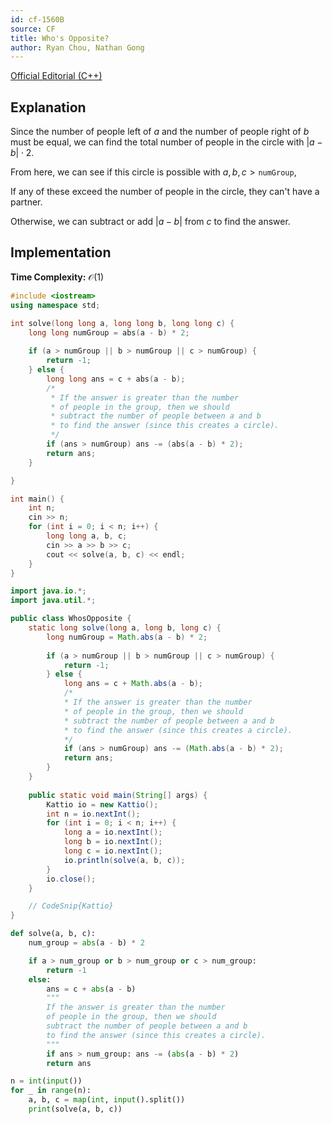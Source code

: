 ```yaml
---
id: cf-1560B
source: CF
title: Who's Opposite?
author: Ryan Chou, Nathan Gong
---
```


[Official Editorial (C++)](https://codeforces.com/blog/entry/94009)

## Explanation

Since the number of people left of $a$ and the number of people right of $b$ must be equal, we can find the total number of people in the circle with $|a - b| \cdot 2$. 

From here, we can see if this circle is possible with $a, b, c > \texttt{numGroup}$, 

If any of these exceed the number of people in the circle, they can't have a partner. 

Otherwise, we can subtract or add $|a - b|$ from $c$ to find the answer.

## Implementation

**Time Complexity:** $\mathcal{O}(1)$

<LanguageSection>

<CPPSection>

```cpp
#include <iostream>
using namespace std;

int solve(long long a, long long b, long long c) {
	long long numGroup = abs(a - b) * 2;
	
	if (a > numGroup || b > numGroup || c > numGroup) {
		return -1;
	} else {
		long long ans = c + abs(a - b);
		/*
		 * If the answer is greater than the number
		 * of people in the group, then we should 
		 * subtract the number of people between a and b
		 * to find the answer (since this creates a circle).
		 */
		if (ans > numGroup) ans -= (abs(a - b) * 2);
		return ans;
	}

}

int main() {
	int n;
	cin >> n;
	for (int i = 0; i < n; i++) {
		long long a, b, c;
		cin >> a >> b >> c;
		cout << solve(a, b, c) << endl;
	}
}
```

</CPPSection>
	
<JavaSection>

```java
import java.io.*;
import java.util.*;

public class WhosOpposite {
	static long solve(long a, long b, long c) {
		long numGroup = Math.abs(a - b) * 2;
	
		if (a > numGroup || b > numGroup || c > numGroup) {
			return -1;
		} else {
			long ans = c + Math.abs(a - b);
			/*
			* If the answer is greater than the number
			* of people in the group, then we should 
			* subtract the number of people between a and b
			* to find the answer (since this creates a circle).
			*/
			if (ans > numGroup) ans -= (Math.abs(a - b) * 2);
			return ans;
		}
	}
	
	public static void main(String[] args) {
		Kattio io = new Kattio();
		int n = io.nextInt();
		for (int i = 0; i < n; i++) {
			long a = io.nextInt();
			long b = io.nextInt();
			long c = io.nextInt();
			io.println(solve(a, b, c));
		}
		io.close();
	}

	// CodeSnip{Kattio}
}
```

</JavaSection>

<PySection>

```py
def solve(a, b, c):
	num_group = abs(a - b) * 2

	if a > num_group or b > num_group or c > num_group:
		return -1
	else:
		ans = c + abs(a - b)
		"""
		If the answer is greater than the number
		of people in the group, then we should 
		subtract the number of people between a and b
		to find the answer (since this creates a circle).
		"""
		if ans > num_group: ans -= (abs(a - b) * 2)
		return ans

n = int(input())
for _ in range(n):
	a, b, c = map(int, input().split())
	print(solve(a, b, c))
```

</PySection>

</LanguageSection>
